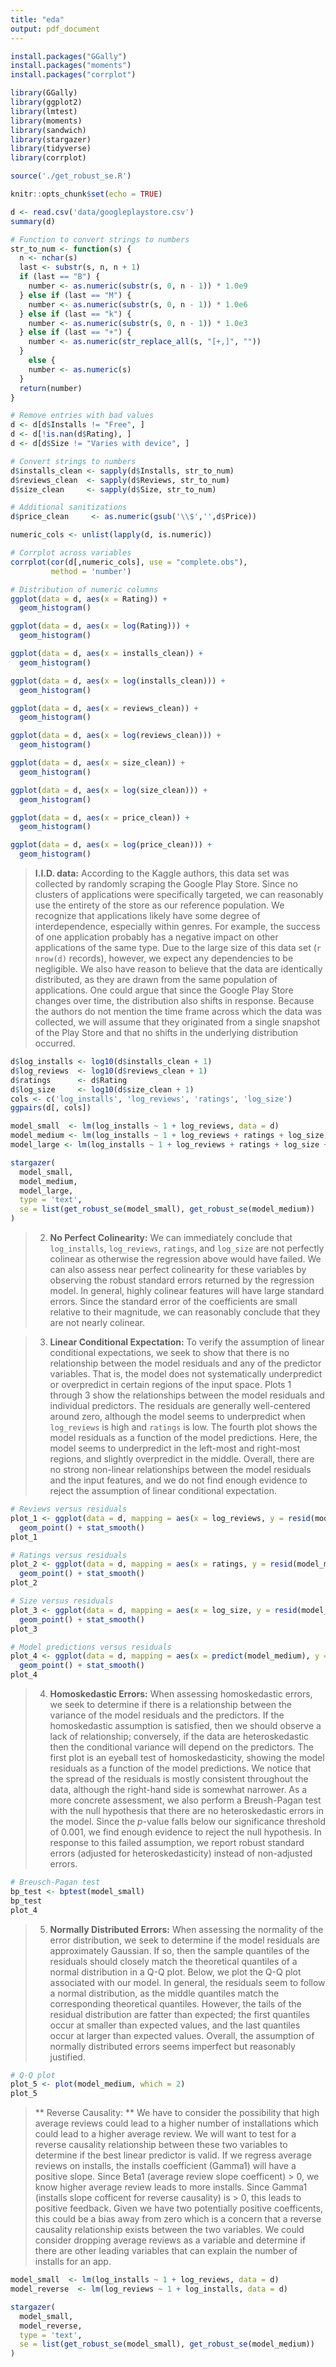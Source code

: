 ```yaml
---
title: "eda"
output: pdf_document
---
```


```r
install.packages("GGally")
install.packages("moments")
install.packages("corrplot")
```

```r
library(GGally)
library(ggplot2) 
library(lmtest)
library(moments)
library(sandwich)
library(stargazer)
library(tidyverse)
library(corrplot)

source('./get_robust_se.R')
```

```r
knitr::opts_chunk$set(echo = TRUE)
```

```r
d <- read.csv('data/googleplaystore.csv')
summary(d)
```

```r
# Function to convert strings to numbers
str_to_num <- function(s) {
  n <- nchar(s)
  last <- substr(s, n, n + 1)
  if (last == "B") {
    number <- as.numeric(substr(s, 0, n - 1)) * 1.0e9
  } else if (last == "M") {
    number <- as.numeric(substr(s, 0, n - 1)) * 1.0e6
  } else if (last == "k") {
    number <- as.numeric(substr(s, 0, n - 1)) * 1.0e3
  } else if (last == "+") {
    number <- as.numeric(str_replace_all(s, "[+,]", ""))
  }
    else {
    number <- as.numeric(s)
  }
  return(number)
}

# Remove entries with bad values
d <- d[d$Installs != "Free", ]
d <- d[!is.nan(d$Rating), ]
d <- d[d$Size != "Varies with device", ]

# Convert strings to numbers
d$installs_clean <- sapply(d$Installs, str_to_num)
d$reviews_clean  <- sapply(d$Reviews, str_to_num)
d$size_clean     <- sapply(d$Size, str_to_num)

# Additional sanitizations
d$price_clean     <- as.numeric(gsub('\\$','',d$Price))
```

```r
numeric_cols <- unlist(lapply(d, is.numeric))

# Corrplot across variables
corrplot(cor(d[,numeric_cols], use = "complete.obs"), 
         method = 'number')

# Distribution of numeric columns
ggplot(data = d, aes(x = Rating)) +
  geom_histogram()

ggplot(data = d, aes(x = log(Rating))) +
  geom_histogram()

ggplot(data = d, aes(x = installs_clean)) +
  geom_histogram()

ggplot(data = d, aes(x = log(installs_clean))) +
  geom_histogram()

ggplot(data = d, aes(x = reviews_clean)) +
  geom_histogram()

ggplot(data = d, aes(x = log(reviews_clean))) +
  geom_histogram()

ggplot(data = d, aes(x = size_clean)) +
  geom_histogram()

ggplot(data = d, aes(x = log(size_clean))) +
  geom_histogram()

ggplot(data = d, aes(x = price_clean)) +
  geom_histogram()

ggplot(data = d, aes(x = log(price_clean))) +
  geom_histogram()
```

> **I.I.D. data:** According to the Kaggle authors, this data set was collected by randomly scraping the Google Play Store. Since no clusters of applications were specifically targeted, we can reasonably use the entirety of the store as our reference population. We recognize that applications likely have some degree of interdependence, especially within genres. For example, the success of one application probably has a negative impact on other applications of the same type. Due to the large size of this data set (`r nrow(d)` records), however, we expect any dependencies to be negligible. We also have reason to believe that the data are identically distributed, as they are drawn from the same population of applications. One could argue that since the Google Play Store changes over time, the distribution also shifts in response. Because the authors do not mention the time frame across which the data was collected, we will assume that they originated from a single snapshot of the Play Store and that no shifts in the underlying distribution occurred.

```r
d$log_installs <- log10(d$installs_clean + 1)
d$log_reviews  <- log10(d$reviews_clean + 1)
d$ratings      <- d$Rating
d$log_size     <- log10(d$size_clean + 1)
cols <- c('log_installs', 'log_reviews', 'ratings', 'log_size')
ggpairs(d[, cols])
```

```r
model_small  <- lm(log_installs ~ 1 + log_reviews, data = d)
model_medium <- lm(log_installs ~ 1 + log_reviews + ratings + log_size, data = d)
model_large <- lm(log_installs ~ 1 + log_reviews + ratings + log_size + factor(Type), data = d)

stargazer(
  model_small,
  model_medium,
  model_large,
  type = 'text',
  se = list(get_robust_se(model_small), get_robust_se(model_medium))
)
```

> 2. **No Perfect Colinearity:** We can immediately conclude that `log_installs`, `log_reviews`, `ratings`, and `log_size` are not perfectly colinear as otherwise the regression above would have failed. We can also assess near perfect colinearity for these variables by observing the robust standard errors returned by the regression model. In general, highly colinear features will have large standard errors. Since the standard error of the coefficients are small relative to their magnitude, we can reasonably conclude that they are not nearly colinear.

> 3. **Linear Conditional Expectation:** To verify the assumption of linear conditional expectations, we seek to show that there is no relationship between the model residuals and any of the predictor variables. That is, the model does not systematically underpredict or overpredict in certain regions of the input space. Plots 1 through 3 show the relationships between the model residuals and individual predictors. The residuals are generally well-centered around zero, although the model seems to underpredict when `log_reviews` is high and `ratings` is low. The fourth plot shows the model residuals as a function of the model predictions. Here, the model seems to underpredict in the left-most and right-most regions, and slightly overpredict in the middle. Overall, there are no strong non-linear relationships between the model residuals and the input features, and we do not find enough evidence to reject the assumption of linear conditional expectation.  

```r
# Reviews versus residuals
plot_1 <- ggplot(data = d, mapping = aes(x = log_reviews, y = resid(model_medium))) +
  geom_point() + stat_smooth()
plot_1

# Ratings versus residuals
plot_2 <- ggplot(data = d, mapping = aes(x = ratings, y = resid(model_medium))) +
  geom_point() + stat_smooth()
plot_2

# Size versus residuals
plot_3 <- ggplot(data = d, mapping = aes(x = log_size, y = resid(model_medium))) +
  geom_point() + stat_smooth()
plot_3

# Model predictions versus residuals
plot_4 <- ggplot(data = d, mapping = aes(x = predict(model_medium), y = resid(model_medium))) +
  geom_point() + stat_smooth()
plot_4
```

> 4. **Homoskedastic Errors:**  When assessing homoskedastic errors, we seek to determine if there is a relationship between the variance of the model residuals and the predictors. If the homoskedastic assumption is satisfied, then we should observe a lack of relationship; conversely, if the data are heteroskedastic then the conditional variance will depend on the predictors. The first plot is an eyeball test of homoskedasticity, showing the model residuals as a function of the model predictions. We notice that the spread of the residuals is mostly consistent throughout the data, although the right-hand side is somewhat narrower. As a more concrete assessment, we also perform a Breush-Pagan test with the null hypothesis that there are no heteroskedastic errors in the model. Since the $p$-value falls below our significance threshold of 0.001, we find enough evidence to reject the null hypothesis. In response to this failed assumption, we report robust standard errors (adjusted for heteroskedasticity) instead of non-adjusted errors.

```r
# Breusch-Pagan test
bp_test <- bptest(model_small)
bp_test
plot_4
```

> 5. **Normally Distributed Errors:** When assessing the normality of the error distribution, we seek to determine if the model residuals are approximately Gaussian. If so, then the sample quantiles of the residuals should closely match the theoretical quantiles of a normal distribution in a Q-Q plot. Below, we plot the Q-Q plot associated with our model. In general, the residuals seem to follow a normal distribution, as the middle quantiles match the corresponding theoretical quantiles. However, the tails of the residual distribution are fatter than expected; the first quantiles occur at smaller than expected values, and the last quantiles occur at larger than expected values. Overall, the assumption of normally distributed errors seems imperfect but reasonably justified.

```r
# Q-Q plot
plot_5 <- plot(model_medium, which = 2)
plot_5
```

> ** Reverse Causality: ** We have to consider the possibility that high average reviews could lead to a higher number of installations which could lead to a higher average review. We will want to test for a reverse causality relationship between these two variables to determine if the best linear predictor is valid. 
If we regress average reviews on installs, the installs coefficient (Gamma1) will have a positive slope. Since Beta1 (average review slope coefficent) > 0, we know higher average review leads to more installs. Since Gamma1 (installs slope cofficent for reverse causality) is > 0, this leads to positive feedback. Given we have two potentially positive coefficents, this could be a bias away from zero which is a concern that a reverse causality relationship exists between the two variables. 
We could consider dropping average reviews as a variable and determine if there are other leading variables that can explain the number of installs for an app. 

```r
model_small  <- lm(log_installs ~ 1 + log_reviews, data = d)
model_reverse  <- lm(log_reviews ~ 1 + log_installs, data = d)

stargazer(
  model_small,
  model_reverse,
  type = 'text',
  se = list(get_robust_se(model_small), get_robust_se(model_medium))
)
```
